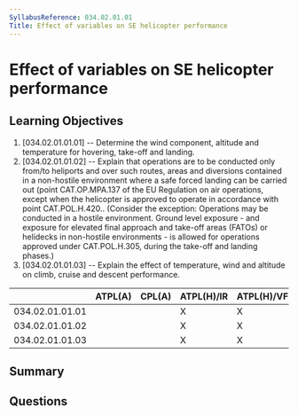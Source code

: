 ```yaml
---
SyllabusReference: 034.02.01.01
Title: Effect of variables on SE helicopter performance
---
```


# Effect of variables on SE helicopter performance

## Learning Objectives

1. [034.02.01.01.01] -- Determine the wind component, altitude and temperature
   for hovering, take-off and landing.
2. [034.02.01.01.02] -- Explain that operations are to be conducted only from/to
   heliports and over such routes, areas and diversions contained in a
   non-hostile environment where a safe forced landing can be carried out (point
   CAT.OP.MPA.137 of the EU Regulation on air operations, except when the
   helicopter is approved to operate in accordance with point CAT.POL.H.420..
   (Consider the exception: Operations may be conducted in a hostile
   environment. Ground level exposure - and exposure for elevated final approach
   and take-off areas (FATOs) or helidecks in non-hostile environments - is
   allowed for operations approved under CAT.POL.H.305, during the take-off and
   landing phases.)
3. [034.02.01.01.03] -- Explain the effect of temperature, wind and altitude on
   climb, cruise and descent performance.

|                 | ATPL(A) | CPL(A) | ATPL(H)/IR | ATPL(H)/VFR | CPL(H) | IR  | CBIR(A) |
| --------------- | ------- | ------ | ---------- | ----------- | ------ | --- | ------- |
| 034.02.01.01.01 |         |        | X          | X           | X      |     |         |
| 034.02.01.01.02 |         |        | X          | X           | X      |     |         |
| 034.02.01.01.03 |         |        | X          | X           | X      |     |         |

## Summary

## Questions
